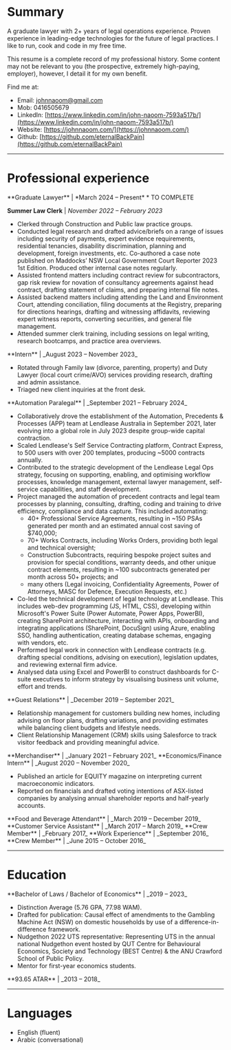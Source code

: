 
# Summary

A graduate lawyer with 2+ years of legal operations experience. Proven experience in leading-edge technologies for the future of legal practices. I like to run, cook and code in my free time.

This resume is a complete record of my professional history. Some content may not be relevant to you (the prospective, extremely high-paying, employer), however, I detail it for my own benefit.

Find me at:

- Email: [johnnaoom@gmail.com](mailto:johnnaoom@gmail.com)
- Mob: 0416505679
- LinkedIn: [https://www.linkedin.com/in/john-naoom-7593a517b/](https://www.linkedin.com/in/john-naoom-7593a517b/)
- Website: [https://johnnaoom.com/](https://johnnaoom.com/)
- Github: [https://github.com/eternalBackPain](https://github.com/eternalBackPain)

---

# Professional experience

<WorkplaceBanner workplace="Maddocks">
**Graduate Lawyer** | *March 2024 – Present*
* TO COMPLETE

**Summer Law Clerk** | _November 2022 – February 2023_

- Clerked through Construction and Public law practice groups.
- Conducted legal research and drafted advice/briefs on a range of issues including security of payments, expert evidence requirements, residential tenancies, disability discrimination, planning and development, foreign investments, etc. Co-authored a case note published on Maddocks’ NSW Local Government Court Reporter 2023 1st Edition. Produced other internal case notes regularly.
- Assisted frontend matters including contract review for subcontractors, gap risk review for novation of consultancy agreements against head contract, drafting statement of claims, and preparing internal file notes.
- Assisted backend matters including attending the Land and Environment Court, attending conciliation, filing documents at the Registry, preparing for directions hearings, drafting and witnessing affidavits, reviewing expert witness reports, converting securities, and general file management.
- Attended summer clerk training, including sessions on legal writing, research bootcamps, and practice area overviews.
</WorkplaceBanner>

<WorkplaceBanner workplace="Marrickville Legal Centre">
**Intern** | _August 2023 – November 2023_

- Rotated through Family law (divorce, parenting, property) and Duty Lawyer (local court crime/AVO) services providing research, drafting and admin assistance.
- Triaged new client inquiries at the front desk.
</WorkplaceBanner>

<WorkplaceBanner workplace="Lendlease">
**Automation Paralegal** | _September 2021 – February 2024_

- Collaboratively drove the establishment of the Automation, Precedents & Processes (APP) team at Lendlease Australia in September 2021, later evolving into a global role in July 2023 despite group-wide capital contraction.
- Scaled Lendlease's Self Service Contracting platform, Contract Express, to 500 users with over 200 templates, producing ~5000 contracts annually.
- Contributed to the strategic development of the Lendlease Legal Ops strategy, focusing on supporting, enabling, and optimising workflow processes, knowledge management, external lawyer management, self-service capabilities, and staff development.
- Project managed the automation of precedent contracts and legal team processes by planning, consulting, drafting, coding and training to drive efficiency, compliance and data capture. This included automating:
  - 40+ Professional Service Agreements, resulting in ~150 PSAs generated per month and an estimated annual cost saving of $740,000;
  - 70+ Works Contracts, including Works Orders, providing both legal and technical oversight;
  - Construction Subcontracts, requiring bespoke project suites and provision for special conditions, warranty deeds, and other unique contract elements, resulting in ~100 subcontracts generated per month across 50+ projects; and
  - many others (Legal invoicing, Confidentiality Agreements, Power of Attorneys, MASC for Defence, Execution Requests, etc.)
- Co-led the technical development of legal technology at Lendlease. This includes web-dev programming (JS, HTML, CSS), developing within Microsoft's Power Suite (Power Automate, Power Apps, PowerBI), creating SharePoint architecture, interacting with APIs, onboarding and integrating applications (SharePoint, DocuSign) using Azure, enabling SSO, handling authentication, creating database schemas, engaging with vendors, etc.
- Performed legal work in connection with Lendlease contracts (e.g. drafting special conditions, advising on execution), legislation updates, and reviewing external firm advice.
- Analysed data using Excel and PowerBI to construct dashboards for C-suite executives to inform strategy by visualising business unit volume, effort and trends.
</WorkplaceBanner>

<WorkplaceBanner workplace="Rawson Homes">
**Guest Relations** | _December 2019 – September 2021_

- Relationship management for customers building new homes, including advising on floor plans, drafting variations, and providing estimates while balancing client budgets and lifestyle needs.
- Client Relationship Management (CRM) skills using Salesforce to track visitor feedback and providing meaningful advice.
</WorkplaceBanner>

<WorkplaceBanner workplace="Crossmark">
  **Merchandiser** | _January 2021 – February 2021_
</WorkplaceBanner>

<WorkplaceBanner workplace="Australian Shareholders Association">
**Economics/Finance Intern** | _August 2020 – November 2020_

- Published an article for EQUITY magazine on interpreting current macroeconomic indicators.
- Reported on financials and drafted voting intentions of ASX-listed companies by analysing annual shareholder reports and half-yearly accounts.
</WorkplaceBanner>

<WorkplaceBanner workplace="Alpha Hotels and Resorts">
  **Food and Beverage Attendant** | _March 2019 – December 2019_
</WorkplaceBanner>

<WorkplaceBanner workplace="Target">
  **Customer Service Assistant** | _March 2017 – March 2019_
</WorkplaceBanner>

<WorkplaceBanner workplace="KFC">
  **Crew Member** | _February 2017_
</WorkplaceBanner>

<WorkplaceBanner workplace="Reserve Bank of Australia">
  **Work Experience** | _September 2016_
</WorkplaceBanner>

<WorkplaceBanner workplace="McDonald's">
  **Crew Member** | _June 2015 – October 2016_
</WorkplaceBanner>

---

# Education

<WorkplaceBanner workplace="University of Technology Sydney">
**Bachelor of Laws / Bachelor of Economics** | _2019 – 2023_

- Distinction Average (5.76 GPA, 77.98 WAM).
- Drafted for publication: Causal effect of amendments to the Gambling Machine Act (NSW) on domestic households by use of a difference-in-difference framework.
- Nudgethon 2022 UTS representative: Representing UTS in the annual national Nudgethon event hosted by QUT Centre for Behavioural Economics, Society and Technology (BEST Centre) & the ANU Crawford School of Public Policy.
- Mentor for first-year economics students.
</WorkplaceBanner>

<WorkplaceBanner workplace="Prairiewood High School"> 
**93.65 ATAR** | _2013 – 2018_
</WorkplaceBanner>

---

# Languages

- English (fluent)
- Arabic (conversational)
